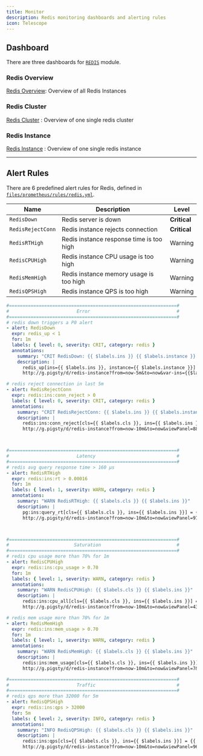 ```yaml
---
title: Monitor
description: Redis monitoring dashboards and alerting rules
icon: Telescope
---
```



## Dashboard

There are three dashboards for [`REDIS`](/redis/) module.

### Redis Overview

[Redis Overview](https://demo.pigsty.cc/d/redis-overview): Overview of all Redis Instances


### Redis Cluster

[Redis Cluster](https://demo.pigsty.cc/d/redis-cluster) : Overview of one single redis cluster


### Redis Instance

[Redis Instance](https://demo.pigsty.cc/d/redis-instance) : Overview of one single redis instance


------

## Alert Rules

There are 6 predefined alert rules for Redis, defined in [`files/prometheus/rules/redis.yml`](https://github.com/pgsty/pigsty/blob/main/files/prometheus/rules/redis.yml).

| Name              | Description                              | Level        |
|-------------------|------------------------------------------|--------------|
| `RedisDown`       | Redis server is down                     | **Critical** |
| `RedisRejectConn` | Redis instance rejects connection        | **Critical** |
| `RedisRTHigh`     | Redis instance response time is too high | Warning      |
| `RedisCPUHigh`    | Redis instance CPU usage is too high     | Warning      |
| `RedisMemHigh`    | Redis instance memory usage is too high  | Warning      |
| `RedisQPSHigh`    | Redis instance QPS is too high           | Warning      |

```yaml
#==============================================================#
#                         Error                                #
#==============================================================#
# redis down triggers a P0 alert
- alert: RedisDown
  expr: redis_up < 1
  for: 1m
  labels: { level: 0, severity: CRIT, category: redis }
  annotations:
    summary: "CRIT RedisDown: {{ $labels.ins }} {{ $labels.instance }} {{ $value }}"
    description: |
      redis_up[ins={{ $labels.ins }}, instance={{ $labels.instance }}] = {{ $value }} == 0
      http://g.pigsty/d/redis-instance?from=now-5m&to=now&var-ins={{$labels.ins}}

# redis reject connection in last 5m
- alert: RedisRejectConn
  expr: redis:ins:conn_reject > 0
  labels: { level: 0, severity: CRIT, category: redis }
  annotations:
    summary: "CRIT RedisRejectConn: {{ $labels.ins }} {{ $labels.instance }} {{ $value }}"
    description: |
      redis:ins:conn_reject[cls={{ $labels.cls }}, ins={{ $labels.ins }}][5m] = {{ $value }} > 0
      http://g.pigsty/d/redis-instance?from=now-10m&to=now&viewPanel=88&fullscreen&var-ins={{ $labels.ins }}



#==============================================================#
#                         Latency                              #
#==============================================================#
# redis avg query response time > 160 µs
- alert: RedisRTHigh
  expr: redis:ins:rt > 0.00016
  for: 1m
  labels: { level: 1, severity: WARN, category: redis }
  annotations:
    summary: "WARN RedisRTHigh: {{ $labels.cls }} {{ $labels.ins }}"
    description: |
      pg:ins:query_rt[cls={{ $labels.cls }}, ins={{ $labels.ins }}] = {{ $value }} > 160µs
      http://g.pigsty/d/redis-instance?from=now-10m&to=now&viewPanel=97&fullscreen&var-ins={{ $labels.ins }}



#==============================================================#
#                        Saturation                            #
#==============================================================#
# redis cpu usage more than 70% for 1m
- alert: RedisCPUHigh
  expr: redis:ins:cpu_usage > 0.70
  for: 1m
  labels: { level: 1, severity: WARN, category: redis }
  annotations:
    summary: "WARN RedisCPUHigh: {{ $labels.cls }} {{ $labels.ins }}"
    description: |
      redis:ins:cpu_all[cls={{ $labels.cls }}, ins={{ $labels.ins }}] = {{ $value }} > 60%
      http://g.pigsty/d/redis-instance?from=now-10m&to=now&viewPanel=43&fullscreen&var-ins={{ $labels.ins }}

# redis mem usage more than 70% for 1m
- alert: RedisMemHigh
  expr: redis:ins:mem_usage > 0.70
  for: 1m
  labels: { level: 1, severity: WARN, category: redis }
  annotations:
    summary: "WARN RedisMemHigh: {{ $labels.cls }} {{ $labels.ins }}"
    description: |
      redis:ins:mem_usage[cls={{ $labels.cls }}, ins={{ $labels.ins }}] = {{ $value }} > 80%
      http://g.pigsty/d/redis-instance?from=now-10m&to=now&viewPanel=7&fullscreen&var-ins={{ $labels.ins }}

#==============================================================#
#                         Traffic                              #
#==============================================================#
# redis qps more than 32000 for 5m
- alert: RedisQPSHigh
  expr: redis:ins:qps > 32000
  for: 5m
  labels: { level: 2, severity: INFO, category: redis }
  annotations:
    summary: "INFO RedisQPSHigh: {{ $labels.cls }} {{ $labels.ins }}"
    description: |
      redis:ins:qps[cls={{ $labels.cls }}, ins={{ $labels.ins }}] = {{ $value }} > 16000
      http://g.pigsty/d/redis-instance?from=now-10m&to=now&viewPanel=96&fullscreen&var-ins={{ $labels.ins }}
```